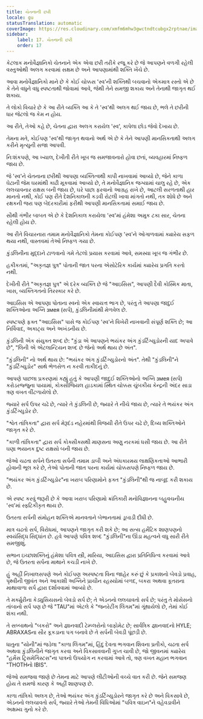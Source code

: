 ```yaml
---
title: ચેતનાની છરી
locale: gu
statusTranslation: automatic
coverImage: https://res.cloudinary.com/xmfm6mhw3gwctndtcubgx2rptnae/image/upload/v1741354419/small_cover_la_gran_rebelion_28716e29d2.webp
sidebar:
    label: 17. ચેતનાની છરી
    order: 17
---
```

કેટલાક મનોવૈજ્ઞાનિકો ચેતનાને એક એવા છરી તરીકે રજૂ કરે છે જે આપણને વળગી રહેલી વસ્તુઓથી અલગ કરવામાં સક્ષમ છે અને આપણામાંથી શક્તિ ખેંચે છે.

આવા મનોવૈજ્ઞાનિકો માને છે કે કોઈ ચોક્કસ 'સ્વ'ની શક્તિથી બચવાનો એકમાત્ર રસ્તો એ છે કે તેને વધુને વધુ સ્પષ્ટતાથી જોવામાં આવે, જેથી તેને સમજી શકાય અને તેનાથી જાગૃત થઈ શકાય.

તે લોકો વિચારે છે કે આ રીતે વ્યક્તિ આ કે તે 'સ્વ'થી અલગ થઈ જાય છે, ભલે તે છરીની ધાર જેટલો જ કેમ ન હોય.

આ રીતે, તેઓ કહે છે, ચેતના દ્વારા અલગ કરાયેલ 'સ્વ', કાપેલા છોડ જેવો દેખાય છે.

તેમના મતે, કોઈપણ 'સ્વ'થી જાગૃત થવાનો અર્થ એ છે કે તેને આપણી માનસિકતાથી અલગ કરીને મૃત્યુની સજા આપવી.

નિઃશંકપણે, આ ખ્યાલ, દેખીતી રીતે ખૂબ જ સમજાવનારો હોવા છતાં, વ્યવહારમાં નિષ્ફળ જાય છે.

જે 'સ્વ'ને ચેતનાના છરીથી આપણા વ્યક્તિત્વથી કાપી નાખવામાં આવ્યો છે, જેને કાળા ઘેટાની જેમ ઘરમાંથી કાઢી મૂકવામાં આવ્યો છે, તે મનોવૈજ્ઞાનિક જગ્યામાં ચાલુ રહે છે, એક લલચાવનાર રાક્ષસ બની જાય છે, ઘરે પાછા ફરવાનો આગ્રહ રાખે છે, આટલી સરળતાથી હાર માનતો નથી, કોઈ પણ રીતે દેશનિકાલની કડવી રોટલી ખાવા માંગતો નથી, તક શોધે છે અને રક્ષકની જરા પણ બેદરકારીમાં ફરીથી આપણી માનસિકતામાં સમાઈ જાય છે.

સૌથી ગંભીર બાબત એ છે કે દેશનિકાલ કરાયેલા 'સ્વ'માં હંમેશા અમુક ટકા સાર, ચેતના રહેલી હોય છે.

આ રીતે વિચારનારા તમામ મનોવૈજ્ઞાનિકો તેમના કોઈપણ 'સ્વ'ને ઓગાળવામાં ક્યારેય સફળ થયા નથી, વાસ્તવમાં તેઓ નિષ્ફળ ગયા છે.

કુંડલિનીના મુદ્દાને ટાળવાનો ગમે તેટલો પ્રયાસ કરવામાં આવે, સમસ્યા ખૂબ જ ગંભીર છે.

હકીકતમાં, "અકૃતજ્ઞ પુત્ર" પોતાની જાત પરના એસોટેરિક કાર્યમાં ક્યારેય પ્રગતિ કરતો નથી.

દેખીતી રીતે "અકૃતજ્ઞ પુત્ર" એ દરેક વ્યક્તિ છે જે "આઇસિસ", આપણી દૈવી કોસ્મિક માતા, ખાસ, વ્યક્તિગતનો તિરસ્કાર કરે છે.

આઇસિસ એ આપણા પોતાના સ્વનો એક સ્વાયત્ત ભાગ છે, પરંતુ તે આપણા જાદુઈ શક્તિઓના અગ્નિ змея (સર્પ), કુંડલિનીમાંથી મેળવેલ છે.

સ્પષ્ટપણે ફક્ત "આઇસિસ" પાસે જ કોઈપણ 'સ્વ'ને વિખેરી નાખવાની સંપૂર્ણ શક્તિ છે; આ નિર્વિવાદ, અકાટ્ય અને અખંડનીય છે.

કુંડલિની એક સંયુક્ત શબ્દ છે: "કુંડા એ આપણને ભયંકર અંગ કુંડર્ટિગ્યુડોરની યાદ અપાવે છે", "લિની એ એટલાન્ટિયન શબ્દ છે જેનો અર્થ થાય છે અંત".

"કુંડલિની" નો અર્થ થાય છે: "ભયંકર અંગ કુંડર્ટિગ્યુડોરનો અંત". તેથી "કુંડલિની"ને "કુંડર્ટિગ્યુડોર" સાથે ભેળસેળ ન કરવી તાકીદનું છે.

આપણે પાછલા પ્રકરણમાં કહ્યું હતું કે આપણી જાદુઈ શક્તિઓનો અગ્નિ змея (સર્પ) કરોડરજ્જુના પાયામાં, કોક્સીજિયલ હાડકામાં સ્થિત ચોક્કસ ચુંબકીય કેન્દ્રની અંદર સાડા ત્રણ વખત વીંટળાયેલો છે.

જ્યારે સર્પ ઉપર ચઢે છે, ત્યારે તે કુંડલિની છે, જ્યારે તે નીચે જાય છે, ત્યારે તે ભયંકર અંગ કુંડર્ટિગ્યુડોર છે.

"શ્વેત તાંત્રિકતા" દ્વારા સર્પ મેરૂદંડ નહેરમાંથી વિજયી રીતે ઉપર ચઢે છે, દિવ્ય શક્તિઓને જાગૃત કરે છે.

"કાળી તાંત્રિકતા" દ્વારા સર્પ કોક્સીક્સથી માણસના અણુ નરકમાં ધસી જાય છે. આ રીતે ઘણા ભયાનક દુષ્ટ રાક્ષસો બની જાય છે.

જેઓ ચઢતા સર્પને ઉતરતા સર્પની તમામ ડાબી અને અંધકારમય લાક્ષણિકતાઓ આભારી હોવાની ભૂલ કરે છે, તેઓ પોતાની જાત પરના કાર્યમાં ચોક્કસપણે નિષ્ફળ જાય છે.

"ભયંકર અંગ કુંડર્ટિગ્યુડોર"ના ખરાબ પરિણામોને ફક્ત "કુંડલિની"થી જ નાબૂદ કરી શકાય છે.

એ સ્પષ્ટ કરવું જરૂરી છે કે આવા ખરાબ પરિણામો ક્રાંતિકારી મનોવિજ્ઞાનના બહુવચનીય 'સ્વ'માં સ્ફટિકીકૃત થાય છે.

ઉતરતા સર્પની સંમોહન શક્તિએ માનવતાને બેભાનતામાં ડૂબાડી દીધી છે.

માત્ર ચઢતો સર્પ, વિરોધમાં, આપણને જાગૃત કરી શકે છે; આ સત્ય હર્મેટિક શાણપણનો સ્વયંસિદ્ધ સિદ્ધાંત છે. હવે આપણે પવિત્ર શબ્દ "કુંડલિની"ના ઊંડા મહત્વને વધુ સારી રીતે સમજીશું.

સભાન ઇચ્છાશક્તિનું હંમેશા પવિત્ર સ્ત્રી, મારિયા, આઇસિસ દ્વારા પ્રતિનિધિત્વ કરવામાં આવે છે, જે ઉતરતા સર્પના માથાને કચડી નાખે છે.

હું અહીં નિખાલસપણે અને કોઈપણ અસ્પષ્ટતા વિના જાહેર કરું છું કે પ્રકાશનો બેવડો પ્રવાહ, પૃથ્વીની જીવંત અને આકાશી અગ્નિને પ્રાચીન રહસ્યોમાં બળદ, બકરા અથવા કૂતરાના માથાવાળા સર્પ દ્વારા દર્શાવવામાં આવ્યો છે.

તે મર્ક્યુરીના કેડ્યુસિયસનો બેવડો સર્પ છે; તે એડનનો લલચાવતો સર્પ છે; પરંતુ તે મોસેસનો તાંબાનો સર્પ પણ છે જે "TAU"માં એટલે કે "જનરેટીંગ લિંગમ"માં ગૂંથાયેલો છે, તેમાં કોઈ શંકા નથી.

તે સબ્બાથનો "બકરો" અને જ્ઞાનવાદી ટેમ્પ્લરોનો બાફોમેટ છે; સાર્વત્રિક જ્ઞાનવાદનો HYLE; ABRAXASના સૌર કૂકડાના પગ બનાવે છે તે સર્પની બેવડી પૂંછડી છે.

ધાતુના "યોની"માં જડેલા "કાળા લિંગમ"માં, હિંદુ દેવતા ભગવાન શિવના પ્રતીકો, ચઢતા સર્પ અથવા કુંડલિનીને જાગૃત કરવા અને વિકસાવવાની ગુપ્ત ચાવી છે, જો જીવનમાં ક્યારેય "હર્મેસ ટ્રિસમેગિસ્ટસ"ના પાત્રનો ઉપયોગ ન કરવામાં આવે તો, ત્રણ વખત મહાન ભગવાન "THOTHનો IBIS".

જેઓ સમજવા જાણે છે તેમના માટે આપણે લીટીઓની વચ્ચે વાત કરી છે. જેને સમજણ હોય તે સમજે કારણ કે અહીં શાણપણ છે.

કાળા તાંત્રિકો અલગ છે, તેઓ ભયંકર અંગ કુંડર્ટિગ્યુડોરને જાગૃત કરે છે અને વિકસાવે છે, એડનનો લલચાવતો સર્પ, જ્યારે તેઓ તેમની વિધિઓમાં "પવિત્ર વાઇન"ને વહેવડાવીને અક્ષમ્ય ગુનો કરે છે.

